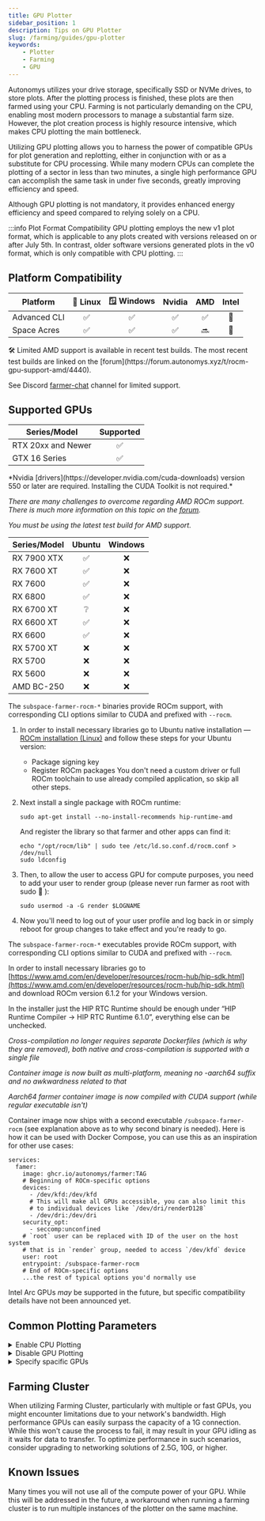 ```yaml
---
title: GPU Plotter
sidebar_position: 1
description: Tips on GPU Plotter
slug: /farming/guides/gpu-plotter
keywords:
    - Plotter
    - Farming
    - GPU
---
```



Autonomys utilizes your drive storage, specifically SSD or NVMe drives, to store plots. After the plotting process is finished, these plots are then farmed using your CPU. Farming is not particularly demanding on the CPU, enabling most modern processors to manage a substantial farm size. However, the plot creation process is highly resource intensive, which makes CPU plotting the main bottleneck.

Utilizing GPU plotting allows you to harness the power of compatible GPUs for plot generation and replotting, either in conjunction with or as a substitute for CPU processing. While many modern CPUs can complete the plotting of a sector in less than two minutes, a single high performance GPU can accomplish the same task in under five seconds, greatly improving efficiency and speed.

Although GPU plotting is not mandatory, it provides enhanced energy efficiency and speed compared to relying solely on a CPU.


:::info Plot Format Compatibility
GPU plotting employs the new v1 plot format, which is applicable to any plots created with versions released on or after July 5th. In contrast, older software versions generated plots in the v0 format, which is only compatible with CPU plotting.
:::


## Platform Compatibility

| Platform | 🐧 Linux | 🪟 Windows | Nvidia | AMD | Intel |
|---|:-:|:-:|:-:|:-:|:-:|
| Advanced CLI |   ✅   |    ✅    | ✅ | ✅ | 🔮 |
| Space Acres  |   ✅   |    ✅    | ✅ | 🔜 | 🔮 |


<div className="small-print">
  🛠️ Limited AMD support is available in recent test builds. The most recent test builds are linked on the [forum](https://forum.autonomys.xyz/t/rocm-gpu-support-amd/4440).

  See Discord [farmer-chat](https://discord.com/channels/864285291518361610/1062507270539321485) channel for limited support.
</div>

## Supported GPUs

<Tabs queryString="brand">

<TabItem value="nvidia" label="Nvidia" queryString="nvidia" default>

| Series/Model | Supported |
|---|:--:|
| RTX 20xx and Newer | ✅ |
| GTX 16 Series | ✅ |


<div className="small-print">
  *Nvidia [drivers](https://developer.nvidia.com/cuda-downloads) version 550 or later are required. Installing the CUDA Toolkit is not required.*
</div>

</TabItem>

<TabItem value="amd" label="AMD">

*There are many challenges to overcome regarding AMD ROCm support. There is much more information on this topic on the [forum](https://forum.autonomys.xyz/t/rocm-gpu-support-amd/4440).*

*You must be using the latest test build for AMD support.*

| Series/Model | Ubuntu |Windows |
|---|:---:|:---:|
| RX 7900 XTX | ✅ | ❌ |
| RX 7600 XT | ✅ | ❌ |
| RX 7600 | ✅ | ❌ |
| RX 6800 | ✅ | ❌ |
| RX 6700 XT | ❔ | ❌ |
| RX 6600 XT | ✅ | ❌ |
| RX 6600 | ✅ | ❌ |
| RX 5700 XT | ❌ | ❌ |
| RX 5700 | ❌ | ❌ |
| RX 5600 | ❌ | ❌ |
| AMD BC-250 | ❌ | ❌ |

<Tabs groupId="OS">

<TabItem value="linux" label="🐧 Ubuntu" default>

The `subspace-farmer-rocm-*` binaries provide ROCm support, with corresponding CLI options similar to CUDA and prefixed with `--rocm`.

1.  In order to install necessary libraries go to Ubuntu native installation — [ROCm installation (Linux)](https://rocm.docs.amd.com/projects/install-on-linux/en/docs-6.2.2/install/native-install/ubuntu.html) and follow these steps for your Ubuntu version:
    - Package signing key
    - Register ROCm packages
    You don't need a custom driver or full ROCm toolchain to use already compiled application, so skip all other steps.
2.  Next install a single package with ROCm runtime:

    ```text
    sudo apt-get install --no-install-recommends hip-runtime-amd
    ```

    And register the library so that farmer and other apps can find it:

    ```text
    echo "/opt/rocm/lib" | sudo tee /etc/ld.so.conf.d/rocm.conf > /dev/null
    sudo ldconfig
    ```

3.  Then, to allow the user to access GPU for compute purposes, you need to add your user to render group (please never run farmer as root with sudo :pray: ):

    ```text
    sudo usermod -a -G render $LOGNAME
    ```

4.  Now you'll need to log out of your user profile and log back in or simply reboot for group changes to take effect and you're ready to go.

</TabItem>

<TabItem value="windows" label="🪟 Windows">

The `subspace-farmer-rocm-*` executables provide ROCm support, with corresponding CLI options similar to CUDA and prefixed with `--rocm`.

In order to install necessary libraries go to [https://www.amd.com/en/developer/resources/rocm-hub/hip-sdk.html](https://www.amd.com/en/developer/resources/rocm-hub/hip-sdk.html) and download ROCm version 6.1.2 for your Windows version.

In the installer just the HIP RTC Runtime should be enough under “HIP Runtime Compiler → HIP RTC Runtime 6.1.0”, everything else can be unchecked.
</TabItem>
<TabItem value="docker" label="🐳 Docker">

*Cross-compilation no longer requires separate Dockerfiles (which is why they are removed), both native and cross-compilation is supported with a single file*

*Container image is now built as multi-platform, meaning no -aarch64 suffix and no awkwardness related to that*

*Aarch64 farmer container image is now compiled with CUDA support (while regular executable isn't)*

Container image now ships with a second executable `/subspace-farmer-rocm` (see explanation above as to why second binary is needed).
Here is how it can be used with Docker Compose, you can use this as an inspiration for other use cases:

```text
services:
  famer:
    image: ghcr.io/autonomys/farmer:TAG
    # Beginning of ROCm-specific options
    devices:
      - /dev/kfd:/dev/kfd
      # This will make all GPUs accessible, you can also limit this
      # to individual devices like `/dev/dri/renderD128`
      - /dev/dri:/dev/dri
    security_opt:
      - seccomp:unconfined
    # `root` user can be replaced with ID of the user on the host system
    # that is in `render` group, needed to access `/dev/kfd` device
    user: root
    entrypoint: /subspace-farmer-rocm
    # End of ROCm-specific options
    ...the rest of typical options you'd normally use
```

</TabItem>

</Tabs>

</TabItem>

<TabItem value="intel" label="Intel">

Intel Arc GPUs *may* be supported in the future, but specific compatibility details have not been announced yet.

</TabItem>

</Tabs>

## Common Plotting Parameters

<details>
<summary>Enable CPU Plotting</summary>

When a compatible GPU is detected, CPU plotting is automatically disabled by default, but can be re-enabled if needed by specifying number of concurrently encoded sectors: `--cpu-sector-encoding-concurrency <sectors>`

  ```bash
  --cpu-sector-encoding-concurrency 2
  ```

</details>

<details>
<summary>Disable GPU Plotting</summary>

  ```bash title="Linux"
    --cuda-gpus ""
  ```

  ```powershell title="Windows"
  --cuda-gpus 99
  ```

</details>

<details>
<summary>Specify spacific GPUs</summary>

Specify particular GPUs for plotting rather than using all available GPUs (the default configuration employs all compatible GPUs): `--cuda-gpus <gpu_ids>`

  ```bash
  --cuda-gpus 0,1,3
  ```

</details>

## Farming Cluster

When utilizing Farming Cluster, particularly with multiple or fast GPUs, you might encounter limitations due to your network's bandwidth. High performance GPUs can easily surpass the capacity of a 1G connection. While this won't cause the process to fail, it may result in your GPU idling as it waits for data to transfer. To optimize performance in such scenarios, consider upgrading to networking solutions of 2.5G, 10G, or higher.

## Known Issues
Many times you will not use all of the compute power of your GPU. While this will be addressed in the future, a workaround when running a farming cluster is to run multiple instances of the plotter on the same machine.